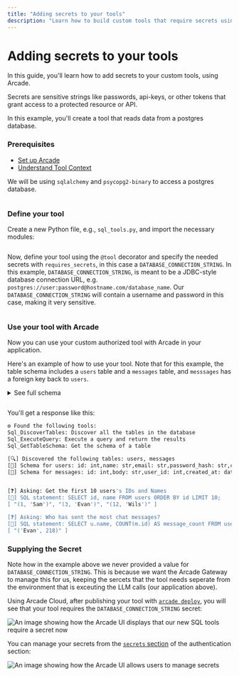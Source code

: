 ```yaml
---
title: "Adding secrets to your tools"
description: "Learn how to build custom tools that require secrets using Arcade"
---
```



# Adding secrets to your tools

In this guide, you'll learn how to add secrets to your custom tools, using Arcade.

Secrets are sensitive strings like passwords, api-keys, or other tokens that grant access to a protected resource or API.

In this example, you'll create a tool that reads data from a postgres database.

<Steps>

### Prerequisites

- [Set up Arcade](/home/quickstart)
- [Understand Tool Context](/home/build-tools/tool-context)

We will be using `sqlalchemy` and `psycopg2-binary` to access a postgres database.

```bash file=<rootDir>/examples/code/home/build-tools/create-a-tool/pip.bash
```

### Define your tool

Create a new Python file, e.g., `sql_tools.py`, and import the necessary modules:
```python file=<rootDir>/examples/code/home/build-tools/create-a-tool/imports.py
```

Now, define your tool using the `@tool` decorator and specify the needed secrets with `requires_secrets`, in this case a `DATABASE_CONNECTION_STRING`.  In this example, `DATABASE_CONNECTION_STRING`, is meant to be a JDBC-style database connection URL, e.g. `postgres://user:password@hostname.com/database_name`.  Our `DATABASE_CONNECTION_STRING` will contain a username and password in this case, making it very sensitive.

```python file=<rootDir>/examples/code/home/build-tools/create-a-tool/sql-tool.py
```

### Use your tool with Arcade

Now you can use your custom authorized tool with Arcade in your application.

Here's an example of how to use your tool.  Note that for this example, the table schema includes a `users` table and a `messages` table, and `messsages` has a foreign key back to `users`.

<details>

<summary>See full schema</summary>

```sql file=<rootDir>/examples/code/home/build-tools/create-a-tool/schema.sql
```
</details>


```ts file=<rootDir>/examples/code/home/build-tools/create-a-tool/app.ts.fake
```

You'll get a response like this:

```bash
⚙️ Found the following tools:
Sql_DiscoverTables: Discover all the tables in the database
Sql_ExecuteQuery: Execute a query and return the results
Sql_GetTableSchema: Get the schema of a table

[🔍] Discovered the following tables: users, messages
[📜] Schema for users: id: int,name: str,email: str,password_hash: str,created_at: datetime,updated_at: datetime
[📜] Schema for messages: id: int,body: str,user_id: int,created_at: datetime,updated_at: datetime


[❓] Asking: Get the first 10 users's IDs and Names
[📝] SQL statement: SELECT id, name FROM users ORDER BY id LIMIT 10;
[ "(1, 'Sam')", "(3, 'Evan')", "(12, 'Wils')" ]

[❓] Asking: Who has sent the most chat messages?
[📝] SQL statement: SELECT u.name, COUNT(m.id) AS message_count FROM users u JOIN messages m ON u.id = m.user_id GROUP BY u.name ORDER BY message_count DESC LIMIT 1;
[ "('Evan', 218)" ]
```

</Steps>

### Supplying the Secret

Note how in the example above we never provided a value for `DATABASE_CONNECTION_STRING`.  This is because we want the Arcade Gateway to manage this for us, keeping the sercets that the tool needs seperate from the environment that is exceuting the LLM calls (our application above).

Using Arcade Cloud, after publishing your tool with [`arcade deploy`](https://docs.arcade.dev/home/serve-tools/arcade-deploy), you will see that your tool requires the `DATABASE_CONNECTION_STRING` secret:

![An image showing how the Arcade UI displays that our new SQL tools require a secret now](/images/docs/secrets/secrets-dashboard-1.png)

You can manage your secrets from the [`secrets` section](https://api.arcade.dev/dashboard/auth/secrets) of the authentication section:

![An image showing how the Arcade UI allows users to manage secrets](/images/docs/secrets/secrets-dashboard-2.png)

